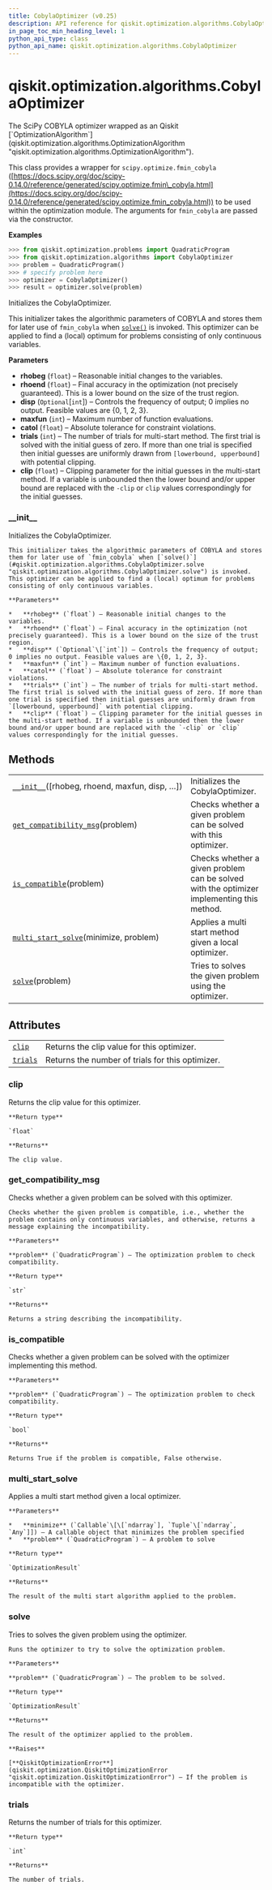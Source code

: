 ```yaml
---
title: CobylaOptimizer (v0.25)
description: API reference for qiskit.optimization.algorithms.CobylaOptimizer in qiskit v0.25
in_page_toc_min_heading_level: 1
python_api_type: class
python_api_name: qiskit.optimization.algorithms.CobylaOptimizer
---
```


<span id="qiskit-optimization-algorithms-cobylaoptimizer" />

# qiskit.optimization.algorithms.CobylaOptimizer

<Class id="qiskit.optimization.algorithms.CobylaOptimizer" isDedicatedPage={true} github="https://github.com/qiskit-community/qiskit-aqua/tree/stable/0.9/qiskit/optimization/algorithms/cobyla_optimizer.py" signature="CobylaOptimizer(rhobeg=1.0, rhoend=0.0001, maxfun=1000, disp=None, catol=0.0002, trials=1, clip=100.0)" modifiers="class">
  The SciPy COBYLA optimizer wrapped as an Qiskit [`OptimizationAlgorithm`](qiskit.optimization.algorithms.OptimizationAlgorithm "qiskit.optimization.algorithms.OptimizationAlgorithm").

  This class provides a wrapper for `scipy.optimize.fmin_cobyla` ([https://docs.scipy.org/doc/scipy-0.14.0/reference/generated/scipy.optimize.fmin\_cobyla.html](https://docs.scipy.org/doc/scipy-0.14.0/reference/generated/scipy.optimize.fmin_cobyla.html)) to be used within the optimization module. The arguments for `fmin_cobyla` are passed via the constructor.

  **Examples**

  ```python
  >>> from qiskit.optimization.problems import QuadraticProgram
  >>> from qiskit.optimization.algorithms import CobylaOptimizer
  >>> problem = QuadraticProgram()
  >>> # specify problem here
  >>> optimizer = CobylaOptimizer()
  >>> result = optimizer.solve(problem)
  ```

  Initializes the CobylaOptimizer.

  This initializer takes the algorithmic parameters of COBYLA and stores them for later use of `fmin_cobyla` when [`solve()`](#qiskit.optimization.algorithms.CobylaOptimizer.solve "qiskit.optimization.algorithms.CobylaOptimizer.solve") is invoked. This optimizer can be applied to find a (local) optimum for problems consisting of only continuous variables.

  **Parameters**

  *   **rhobeg** (`float`) – Reasonable initial changes to the variables.
  *   **rhoend** (`float`) – Final accuracy in the optimization (not precisely guaranteed). This is a lower bound on the size of the trust region.
  *   **disp** (`Optional`\[`int`]) – Controls the frequency of output; 0 implies no output. Feasible values are \{0, 1, 2, 3}.
  *   **maxfun** (`int`) – Maximum number of function evaluations.
  *   **catol** (`float`) – Absolute tolerance for constraint violations.
  *   **trials** (`int`) – The number of trials for multi-start method. The first trial is solved with the initial guess of zero. If more than one trial is specified then initial guesses are uniformly drawn from `[lowerbound, upperbound]` with potential clipping.
  *   **clip** (`float`) – Clipping parameter for the initial guesses in the multi-start method. If a variable is unbounded then the lower bound and/or upper bound are replaced with the `-clip` or `clip` values correspondingly for the initial guesses.

  ### \_\_init\_\_

  <Function id="qiskit.optimization.algorithms.CobylaOptimizer.__init__" signature="__init__(rhobeg=1.0, rhoend=0.0001, maxfun=1000, disp=None, catol=0.0002, trials=1, clip=100.0)">
    Initializes the CobylaOptimizer.

    This initializer takes the algorithmic parameters of COBYLA and stores them for later use of `fmin_cobyla` when [`solve()`](#qiskit.optimization.algorithms.CobylaOptimizer.solve "qiskit.optimization.algorithms.CobylaOptimizer.solve") is invoked. This optimizer can be applied to find a (local) optimum for problems consisting of only continuous variables.

    **Parameters**

    *   **rhobeg** (`float`) – Reasonable initial changes to the variables.
    *   **rhoend** (`float`) – Final accuracy in the optimization (not precisely guaranteed). This is a lower bound on the size of the trust region.
    *   **disp** (`Optional`\[`int`]) – Controls the frequency of output; 0 implies no output. Feasible values are \{0, 1, 2, 3}.
    *   **maxfun** (`int`) – Maximum number of function evaluations.
    *   **catol** (`float`) – Absolute tolerance for constraint violations.
    *   **trials** (`int`) – The number of trials for multi-start method. The first trial is solved with the initial guess of zero. If more than one trial is specified then initial guesses are uniformly drawn from `[lowerbound, upperbound]` with potential clipping.
    *   **clip** (`float`) – Clipping parameter for the initial guesses in the multi-start method. If a variable is unbounded then the lower bound and/or upper bound are replaced with the `-clip` or `clip` values correspondingly for the initial guesses.
  </Function>

  ## Methods

  |                                                                                                                                                                                  |                                                                                           |
  | -------------------------------------------------------------------------------------------------------------------------------------------------------------------------------- | ----------------------------------------------------------------------------------------- |
  | [`__init__`](#qiskit.optimization.algorithms.CobylaOptimizer.__init__ "qiskit.optimization.algorithms.CobylaOptimizer.__init__")(\[rhobeg, rhoend, maxfun, disp, …])             | Initializes the CobylaOptimizer.                                                          |
  | [`get_compatibility_msg`](#qiskit.optimization.algorithms.CobylaOptimizer.get_compatibility_msg "qiskit.optimization.algorithms.CobylaOptimizer.get_compatibility_msg")(problem) | Checks whether a given problem can be solved with this optimizer.                         |
  | [`is_compatible`](#qiskit.optimization.algorithms.CobylaOptimizer.is_compatible "qiskit.optimization.algorithms.CobylaOptimizer.is_compatible")(problem)                         | Checks whether a given problem can be solved with the optimizer implementing this method. |
  | [`multi_start_solve`](#qiskit.optimization.algorithms.CobylaOptimizer.multi_start_solve "qiskit.optimization.algorithms.CobylaOptimizer.multi_start_solve")(minimize, problem)   | Applies a multi start method given a local optimizer.                                     |
  | [`solve`](#qiskit.optimization.algorithms.CobylaOptimizer.solve "qiskit.optimization.algorithms.CobylaOptimizer.solve")(problem)                                                 | Tries to solves the given problem using the optimizer.                                    |

  ## Attributes

  |                                                                                                                            |                                                  |
  | -------------------------------------------------------------------------------------------------------------------------- | ------------------------------------------------ |
  | [`clip`](#qiskit.optimization.algorithms.CobylaOptimizer.clip "qiskit.optimization.algorithms.CobylaOptimizer.clip")       | Returns the clip value for this optimizer.       |
  | [`trials`](#qiskit.optimization.algorithms.CobylaOptimizer.trials "qiskit.optimization.algorithms.CobylaOptimizer.trials") | Returns the number of trials for this optimizer. |

  ### clip

  <Attribute id="qiskit.optimization.algorithms.CobylaOptimizer.clip">
    Returns the clip value for this optimizer.

    **Return type**

    `float`

    **Returns**

    The clip value.
  </Attribute>

  ### get\_compatibility\_msg

  <Function id="qiskit.optimization.algorithms.CobylaOptimizer.get_compatibility_msg" signature="get_compatibility_msg(problem)">
    Checks whether a given problem can be solved with this optimizer.

    Checks whether the given problem is compatible, i.e., whether the problem contains only continuous variables, and otherwise, returns a message explaining the incompatibility.

    **Parameters**

    **problem** (`QuadraticProgram`) – The optimization problem to check compatibility.

    **Return type**

    `str`

    **Returns**

    Returns a string describing the incompatibility.
  </Function>

  ### is\_compatible

  <Function id="qiskit.optimization.algorithms.CobylaOptimizer.is_compatible" signature="is_compatible(problem)">
    Checks whether a given problem can be solved with the optimizer implementing this method.

    **Parameters**

    **problem** (`QuadraticProgram`) – The optimization problem to check compatibility.

    **Return type**

    `bool`

    **Returns**

    Returns True if the problem is compatible, False otherwise.
  </Function>

  ### multi\_start\_solve

  <Function id="qiskit.optimization.algorithms.CobylaOptimizer.multi_start_solve" signature="multi_start_solve(minimize, problem)">
    Applies a multi start method given a local optimizer.

    **Parameters**

    *   **minimize** (`Callable`\[\[`ndarray`], `Tuple`\[`ndarray`, `Any`]]) – A callable object that minimizes the problem specified
    *   **problem** (`QuadraticProgram`) – A problem to solve

    **Return type**

    `OptimizationResult`

    **Returns**

    The result of the multi start algorithm applied to the problem.
  </Function>

  ### solve

  <Function id="qiskit.optimization.algorithms.CobylaOptimizer.solve" signature="solve(problem)">
    Tries to solves the given problem using the optimizer.

    Runs the optimizer to try to solve the optimization problem.

    **Parameters**

    **problem** (`QuadraticProgram`) – The problem to be solved.

    **Return type**

    `OptimizationResult`

    **Returns**

    The result of the optimizer applied to the problem.

    **Raises**

    [**QiskitOptimizationError**](qiskit.optimization.QiskitOptimizationError "qiskit.optimization.QiskitOptimizationError") – If the problem is incompatible with the optimizer.
  </Function>

  ### trials

  <Attribute id="qiskit.optimization.algorithms.CobylaOptimizer.trials">
    Returns the number of trials for this optimizer.

    **Return type**

    `int`

    **Returns**

    The number of trials.
  </Attribute>
</Class>

